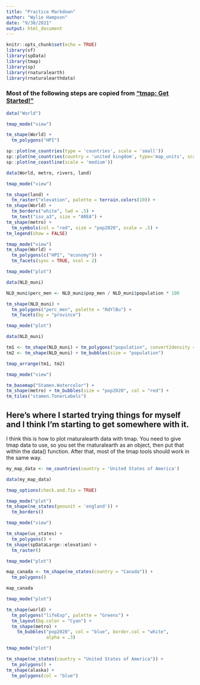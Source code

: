 ```yaml
---
title: "Practice Markdown"
author: "Wylie Hampson"
date: "9/30/2021"
output: html_document
---
```


```r
knitr::opts_chunk$set(echo = TRUE)
library(sf)
library(spData)
library(tmap)
library(sp)
library(rnaturalearth)
library(rnaturalearthdata)
```

### Most of the following steps are copied from ["tmap: Get Started!"](https://cran.r-project.org/web/packages/tmap/vignettes/tmap-getstarted.html)


```r
data("World")

tmap_mode("view")

tm_shape(World) +
  tm_polygons("HPI")
```

```r
sp::plot(ne_countries(type = 'countries', scale = 'small'))
sp::plot(ne_countries(country = 'united kingdom', type='map_units', scale = 'medium'))
sp::plot(ne_coastline(scale = 'medium'))
```

```r
data(World, metro, rivers, land)

tmap_mode("view")

tm_shape(land) +
  tm_raster("elevation", palette = terrain.colors(10)) +
tm_shape(World) +
  tm_borders("white", lwd = .5) +
  tm_text("iso_a3", size = "AREA") +
tm_shape(metro) +
  tm_symbols(col = "red", size = "pop2020", scale = .5) +
tm_legend(show = FALSE)  
```

```r
tmap_mode("view")
tm_shape(World) +
  tm_polygons(c("HPI", "economy")) +
  tm_facets(sync = TRUE, ncol = 2)
```

```r
tmap_mode("plot")

data(NLD_muni)

NLD_muni$perc_men <- NLD_muni$pop_men / NLD_muni$population * 100

tm_shape(NLD_muni) +
  tm_polygons("perc_men", palette = "RdYlBu") +
  tm_facets(by = "province")
```

```r
tmap_mode("plot")

data(NLD_muni)

tm1 <- tm_shape(NLD_muni) + tm_polygons("population", convert2density = TRUE)
tm2 <- tm_shape(NLD_muni) + tm_bubbles(size = "population")

tmap_arrange(tm1, tm2)
```

```r
tmap_mode("view")

tm_basemap("Stamen.Watercolor") +
tm_shape(metro) + tm_bubbles(size = "pop2020", col = "red") +
tm_tiles("stamen.TonerLabels")
```

## Here's where I started trying things for myself and I think I'm starting to get somewhere with it.
I think this is how to plot rnaturalearth data with tmap. You need to give tmap data to use, so you set the rnaturalearth as an object, then put that within the data() function. After that, most of the tmap tools should work in the same way.

```r
my_map_data <- ne_countries(country = 'United States of America')

data(my_map_data)

tmap_options(check.and.fix = TRUE)

tmap_mode("plot")
tm_shape(ne_states(geounit = 'england')) +
  tm_borders()


```

```r
tmap_mode("view")

tm_shape(us_states) +
  tm_polygons() +
tm_shape(spDataLarge::elevation) +
  tm_raster()
```

```r
tmap_mode("plot")

map_canada <- tm_shape(ne_states(country = "Canada")) +
  tm_polygons() 

map_canada
```
```r
tmap_mode("plot")

tm_shape(world) +
  tm_polygons("lifeExp", palette = "Greens") +
  tm_layout(bg.color = "Cyan") +
  tm_shape(metro) +
    tm_bubbles("pop2020", col = "blue", border.col = "white",
               alpha = .3)


```

```r
tmap_mode("plot")

tm_shape(ne_states(country = "United States of America")) +
  tm_polygons() +
tm_shape(alaska) +
  tm_polygons(col = "blue")
```

